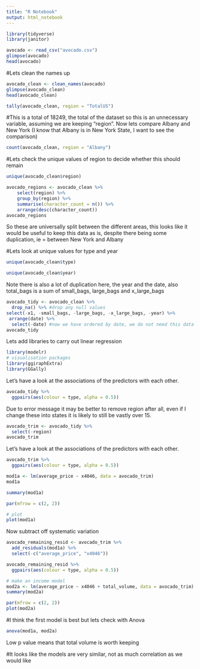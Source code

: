 ```yaml
---
title: "R Notebook"
output: html_notebook
---
```


```r
library(tidyverse)
library(janitor)
```

```r
avocado <- read_csv("avocado.csv")
glimpse(avocado)
head(avocado)
```

#Lets clean the names up

```r
avocado_clean <- clean_names(avocado)
glimpse(avocado_clean)
head(avocado_clean)
```

```r
tally(avocado_clean, region = "TotalUS")
```
#This is a total of 18249, the total of the dataset so this is an unnecessary variable, assuming we are keeping "region". Now lets compare Albany and New York (I know that Albany is in New York State, I want to see the comparison)

```r
count(avocado_clean, region = "Albany")
```



#Lets check the unique values of region to decide whether this should remain

```r
unique(avocado_clean$region)
```

```r
avocado_regions <- avocado_clean %>% 
    select(region) %>%
    group_by(region) %>%
    summarise(character_count = n()) %>%
    arrange(desc(character_count))
avocado_regions
```
So these are universally split between the different areas, this looks like it would be useful to keep this data as is, despite there being some duplication, ie = between New York and Albany

#Lets look at unique values for type and year

```r
unique(avocado_clean$type)
```

```r
unique(avocado_clean$year)
```

Note there is also a lot of duplication here, the year and the date, also total_bags is a sum of small_bags, large_bags and x_large_bags


```r
avocado_tidy <- avocado_clean %>%
  drop_na() %>% #drop any null values
select(-x1, -small_bags, -large_bags, -x_large_bags, -year) %>%
 arrange(date) %>%
  select(-date) #now we have ordered by date, we do not need this data
avocado_tidy
```

Lets add libraries to carry out linear regression

```r
library(modelr)
# visualisation packages
library(ggiraphExtra)
library(GGally)
```

Let’s have a look at the associations of the predictors with each other.

```r
avocado_tidy %>%
  ggpairs(aes(colour = type, alpha = 0.5))
```

Due to error message it may be better to remove region after all, even if I change these into states it is likely to still be vastly over 15.

```r
avocado_trim <- avocado_tidy %>%
  select(-region)
avocado_trim
```

Let’s have a look at the associations of the predictors with each other.

```r
avocado_trim %>%
  ggpairs(aes(colour = type, alpha = 0.5))
```

```r
mod1a <- lm(average_price ~ x4046, data = avocado_trim)
mod1a
```

```r
summary(mod1a)
```

```r
par(mfrow = c(2, 2)) 

# plot
plot(mod1a)
```

Now subtract off systematic variation

```r
avocado_remaining_resid <- avocado_trim %>%
  add_residuals(mod1a) %>%
  select(-c("average_price", "x4046"))

avocado_remaining_resid %>%
  ggpairs(aes(colour = type, alpha = 0.5))
```

```r
# make an income model 
mod2a <- lm(average_price ~ x4046 + total_volume, data = avocado_trim)
summary(mod2a)
```

```r
par(mfrow = c(2, 2))
plot(mod2a)
```

#I think the first model is best but lets check with Anova

```r
anova(mod1a, mod2a)
```

Low p value means that total volume is worth keeping

#It looks like the models are very similar, not as much correlation as we would like